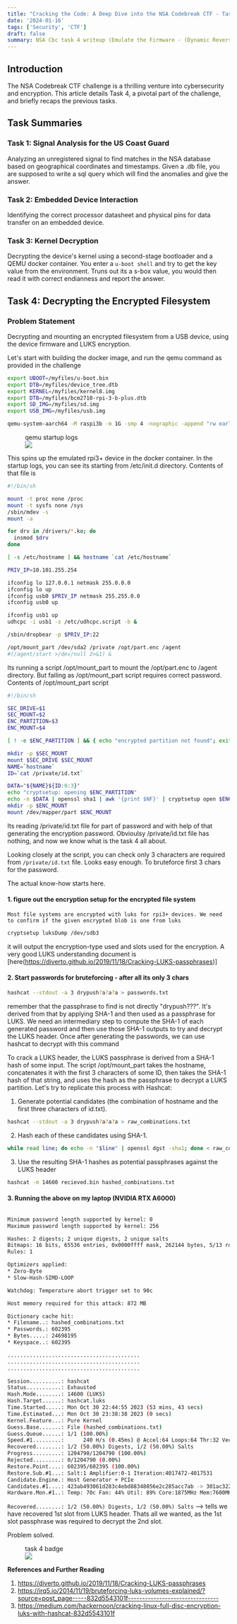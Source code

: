 ```yaml
---
title: "Cracking the Code: A Deep Dive into the NSA Codebreak CTF - Task 4 and Beyond"
date: '2024-01-16'
tags: ['Security', 'CTF']
draft: false
summary: NSA Cbc task 4 writeup (Emulate the Firmware - (Dynamic Reverse Engineering, Cryptography))
---
```


## Introduction

The NSA Codebreak CTF challenge is a thrilling venture into cybersecurity and encryption. This article details Task 4, a pivotal part of the challenge, and briefly recaps the previous tasks.

## Task Summaries

### Task 1: Signal Analysis for the US Coast Guard

Analyzing an unregistered signal to find matches in the NSA database based on geographical coordinates and timestamps. 
Given a .db file, you are supposed to write a sql query which will find the anomalies and give the answer.

### Task 2: Embedded Device Interaction

Identifying the correct processor datasheet and physical pins for data transfer on an embedded device.

### Task 3: Kernel Decryption

Decrypting the device's kernel using a second-stage bootloader and a QEMU docker container.
You enter a `u-boot shell` and try to get the key value from the environment. Truns out its a s-box value, you would then read it with correct endianness and report the answer.

## Task 4: Decrypting the Encrypted Filesystem

### Problem Statement

Decrypting and mounting an encrypted filesystem from a USB device, using the device firmware and LUKS encryption.

Let's start with building the docker image, and run the qemu command as provided in the challenge 

```bash
export UBOOT=/myfiles/u-boot.bin
export DTB=/myfiles/device_tree.dtb
export KERNEL=/myfiles/kernel8.img
export DTB=/myfiles/bcm2710-rpi-3-b-plus.dtb
export SD_IMG=/myfiles/sd.img
export USB_IMG=/myfiles/usb.img

qemu-system-aarch64 -M raspi3b -m 1G -smp 4 -nographic -append "rw earlyprintk loglevel=8 console=ttyAMA0,115200 dwc_otg.lpm_enable=0 root=/dev/mmcblk0p2 rootdelay=1" -kernel $KERNEL -dtb $DTB -drive if=sd,index=0,format=raw,file=$SD_IMG -drive if=none,id=stick,format=raw,file=$USB_IMG -device usb-storage,drive=stick -netdev type=tap,id=usb0,script=/qemu-ifup,downscript=/qemu-ifdown -device usb-net,netdev=usb0 -netdev type=tap,id=usb1,script=no,downscript=no -device usb-net,netdev=usb1
```

<figure>
    <figcaption>qemu startup logs</figcaption>
    <img src="/static/images/nsa/qemu-start.png" />
</figure>

This spins up the emulated rpi3+ device in the docker container. In the startup logs, you can see its starting from /etc/init.d directory. Contents of that file is 

```bash
#!/bin/sh

mount -t proc none /proc
mount -t sysfs none /sys
/sbin/mdev -s
mount -a

for drv in /drivers/*.ko; do
  insmod $drv
done

[ -s /etc/hostname ] && hostname `cat /etc/hostname`

PRIV_IP=10.101.255.254

ifconfig lo 127.0.0.1 netmask 255.0.0.0
ifconfig lo up
ifconfig usb0 $PRIV_IP netmask 255.255.0.0
ifconfig usb0 up

ifconfig usb1 up
udhcpc -i usb1 -s /etc/udhcpc.script -b &

/sbin/dropbear -p $PRIV_IP:22

/opt/mount_part /dev/sda2 /private /opt/part.enc /agent
#(/agent/start >/dev/null 2>&1) &
```

Its running a script /opt/mount_part to mount the /opt/part.enc to /agent directory. But failing as /opt/mount_part script requires correct password.
Contents of /opt/mount_part script 

```bash
#!/bin/sh

SEC_DRIVE=$1
SEC_MOUNT=$2
ENC_PARTITION=$3
ENC_MOUNT=$4

[ ! -e $ENC_PARTITION ] && { echo "encrypted partition not found"; exit 1; }

mkdir -p $SEC_MOUNT
mount $SEC_DRIVE $SEC_MOUNT
NAME=`hostname`
ID=`cat /private/id.txt`

DATA="${NAME}${ID:0:3}"
echo "cryptsetup: opening $ENC_PARTITION"
echo -n $DATA | openssl sha1 | awk '{print $NF}' | cryptsetup open $ENC_PARTITION part
mkdir -p $ENC_MOUNT
mount /dev/mapper/part $ENC_MOUNT
```

Its reading /private/id.txt file for part of password and with help of that generating the encryption password. Obvioulsy /private/id.txt file has nothing, and now we know what is the task 4 all about. 

Looking closely at the script, you can check only 3 characters are required from `/private/id.txt` file. Looks easy enough. To bruteforce first 3 chars for the password. 

The actual know-how starts here. 
#### 1. figure out the encryption setup for the encrypted file system 
    Most file systems are encrypted with luks for rpi3+ devices. We need to confirm if the given encrypted blob is one from luks 
```bash
cryptsetup luksDump /dev/sdb3
``` 
it will output the encryption-type used and slots used for the encryption. A very good LUKS understanding document is [here(https://diverto.github.io/2019/11/18/Cracking-LUKS-passphrases)] 

#### 2. Start passwords for bruteforcing - after all its only 3 chars 
```bash
hashcat --stdout -a 3 drypush?a?a?a > passwords.txt
```
remember that the passphrase to find is not directly "drypush???".
It's derived from that by applying SHA-1 and then used as a passphrase for LUKS.
We need an intermediary step to compute the SHA-1 of each generated password and then use those SHA-1 outputs to try and decrypt the LUKS header. Once after generating the passwords, we can use hashcat to decrypt with this command 

To crack a LUKS header, the LUKS passphrase is derived from a SHA-1 hash of some input.
The script /opt/mount_part takes the hostname, concatenates it with the first 3 characters of some ID, then takes the SHA-1 hash of that string, and uses the hash as the passphrase to decrypt a LUKS partition.
Let's try to replicate this process with Hashcat:

1. Generate potential candidates (the combination of hostname and the first three characters of id.txt).
```bash
hashcat --stdout -a 3 drypush?a?a?a > raw_combinations.txt
```
2. Hash each of these candidates using SHA-1.
```bash
while read line; do echo -n "$line" | openssl dgst -sha1; done < raw_combinations.txt > hashed_combinations.txt
```
3. Use the resulting SHA-1 hashes as potential passphrases against the LUKS header
```bash
hashcat -m 14600 recieved.bin hashed_combinations.txt
```

#### 3. Running the above on my laptop (NVIDIA RTX A6000)
```bash

Minimum password length supported by kernel: 0
Maximum password length supported by kernel: 256

Hashes: 2 digests; 2 unique digests, 2 unique salts
Bitmaps: 16 bits, 65536 entries, 0x0000ffff mask, 262144 bytes, 5/13 rotates
Rules: 1

Optimizers applied:
* Zero-Byte
* Slow-Hash-SIMD-LOOP

Watchdog: Temperature abort trigger set to 90c

Host memory required for this attack: 872 MB

Dictionary cache hit:
* Filename..: hashed_combinations.txt
* Passwords.: 602395
* Bytes.....: 24698195
* Keyspace..: 602395

..........................................
..........................................
..........................................

Session..........: hashcat
Status...........: Exhausted
Hash.Mode........: 14600 (LUKS)
Hash.Target......: hashcat.luks
Time.Started.....: Mon Oct 30 22:44:55 2023 (53 mins, 43 secs)
Time.Estimated...: Mon Oct 30 23:38:38 2023 (0 secs)
Kernel.Feature...: Pure Kernel
Guess.Base.......: File (hashed_combinations.txt)
Guess.Queue......: 1/1 (100.00%)
Speed.#1.........:      240 H/s (0.45ms) @ Accel:64 Loops:64 Thr:32 Vec:1
Recovered........: 1/2 (50.00%) Digests, 1/2 (50.00%) Salts
Progress.........: 1204790/1204790 (100.00%)
Rejected.........: 0/1204790 (0.00%)
Restore.Point....: 602395/602395 (100.00%)
Restore.Sub.#1...: Salt:1 Amplifier:0-1 Iteration:4017472-4017531
Candidate.Engine.: Host Generator + PCIe
Candidates.#1....: 423ab493061d283c4ebd88348056e2c285acc7ab -> 301ac322b2c7daf6f8183a55d8c26b1515c58037
Hardware.Mon.#1..: Temp: 70c Fan: 44% Util: 89% Core:1875MHz Mem:7600MHz Bus:16
```

`Recovered........: 1/2 (50.00%) Digests, 1/2 (50.00%) Salts` --> tells we have recovered 1st slot from LUKS header. Thats all we wanted, as the 1st slot passphrase was required to decrypt the 2nd slot.

Problem solved. 

<figure>
    <figcaption>task 4 badge</figcaption>
    <img src="/static/images/nsa/badge4.png" />
</figure>

**References and Further Reading**

1. https://diverto.github.io/2019/11/18/Cracking-LUKS-passphrases
2. https://irq5.io/2014/11/19/bruteforcing-luks-volumes-explained/?source=post_page-----832d5543101f--------------------------------
3. https://medium.com/hackernoon/cracking-linux-full-disc-encryption-luks-with-hashcat-832d5543101f
